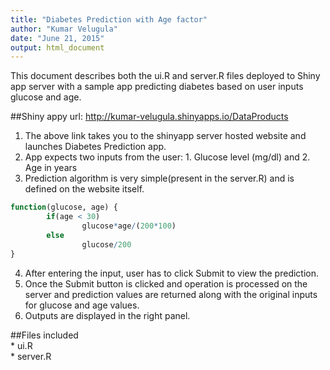 ```yaml
---
title: "Diabetes Prediction with Age factor"
author: "Kumar Velugula"
date: "June 21, 2015"
output: html_document
---
```


This document describes both the ui.R and server.R files deployed to Shiny app server with a sample app predicting diabetes based on user inputs glucose and age.

##Shiny appy url: <http://kumar-velugula.shinyapps.io/DataProducts>

1. The above link takes you to the shinyapp server hosted website and launches Diabetes Prediction app.
2. App expects two inputs from the user: 1. Glucose level (mg/dl) and 2. Age in years
3. Prediction algorithm is very simple(present in the server.R) and is defined on the website itself.
```r
function(glucose, age) { 
        if(age < 30) 
                glucose*age/(200*100)
        else
                glucose/200
}
```
4. After entering the input, user has to click Submit to  view the prediction.
5. Once the Submit button is clicked and operation is processed on the server and prediction values are returned along with the original inputs for glucose and age values. 
6. Outputs are displayed in the right panel.

##Files included  
* ui.R  
* server.R  